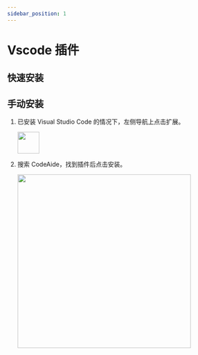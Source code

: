 ```yaml
---
sidebar_position: 1
---
```



# Vscode 插件

## 快速安装

<OpenVSCodeCodeAid />

## 手动安装


1. 已安装 Visual Studio Code 的情况下，左侧导航上点击扩展。

   <img src={img1} width="50" />

2. 搜索 CodeAide，找到插件后点击安装。

   <img src={img2} width="400" />
